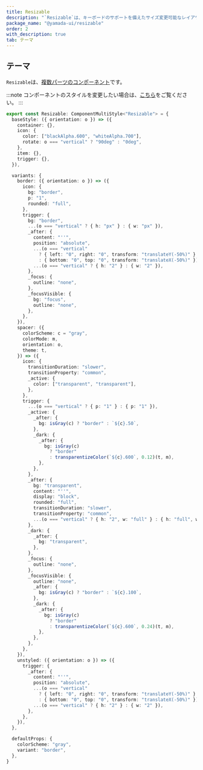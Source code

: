 ```yaml
---
title: Resizable
description: "`Resizable`は、キーボードのサポートを備えたサイズ変更可能なレイアウトコンポーネントです。"
package_name: "@yamada-ui/resizable"
order: 2
with_description: true
tab: テーマ
---
```


## テーマ

`Resizable`は、[複数パーツのコンポーネント](/styled-system/theming/component-styles#複数パーツのコンポーネント)です。

:::note
コンポーネントのスタイルを変更したい場合は、[こちら](/styled-system/theming/customize-theme#コンポーネントのスタイルを変更する)をご覧ください。
:::

```ts
export const Resizable: ComponentMultiStyle<"Resizable"> = {
  baseStyle: ({ orientation: o }) => ({
    container: {},
    icon: {
      color: ["blackAlpha.600", "whiteAlpha.700"],
      rotate: o === "vertical" ? "90deg" : "0deg",
    },
    item: {},
    trigger: {},
  }),

  variants: {
    border: ({ orientation: o }) => ({
      icon: {
        bg: "border",
        p: "1",
        rounded: "full",
      },
      trigger: {
        bg: "border",
        ...(o === "vertical" ? { h: "px" } : { w: "px" }),
        _after: {
          content: "''",
          position: "absolute",
          ...(o === "vertical"
            ? { left: "0", right: "0", transform: "translateY(-50%)" }
            : { bottom: "0", top: "0", transform: "translateX(-50%)" }),
          ...(o === "vertical" ? { h: "2" } : { w: "2" }),
        },
        _focus: {
          outline: "none",
        },
        _focusVisible: {
          bg: "focus",
          outline: "none",
        },
      },
    }),
    spacer: ({
      colorScheme: c = "gray",
      colorMode: m,
      orientation: o,
      theme: t,
    }) => ({
      icon: {
        transitionDuration: "slower",
        transitionProperty: "common",
        _active: {
          color: ["transparent", "transparent"],
        },
      },
      trigger: {
        ...(o === "vertical" ? { p: "1" } : { p: "1" }),
        _active: {
          _after: {
            bg: isGray(c) ? "border" : `${c}.50`,
          },
          _dark: {
            _after: {
              bg: isGray(c)
                ? "border"
                : transparentizeColor(`${c}.600`, 0.12)(t, m),
            },
          },
        },
        _after: {
          bg: "transparent",
          content: "''",
          display: "block",
          rounded: "full",
          transitionDuration: "slower",
          transitionProperty: "common",
          ...(o === "vertical" ? { h: "2", w: "full" } : { h: "full", w: "2" }),
        },
        _dark: {
          _after: {
            bg: "transparent",
          },
        },
        _focus: {
          outline: "none",
        },
        _focusVisible: {
          outline: "none",
          _after: {
            bg: isGray(c) ? "border" : `${c}.100`,
          },
          _dark: {
            _after: {
              bg: isGray(c)
                ? "border"
                : transparentizeColor(`${c}.600`, 0.24)(t, m),
            },
          },
        },
      },
    }),
    unstyled: ({ orientation: o }) => ({
      trigger: {
        _after: {
          content: "''",
          position: "absolute",
          ...(o === "vertical"
            ? { left: "0", right: "0", transform: "translateY(-50%)" }
            : { bottom: "0", top: "0", transform: "translateX(-50%)" }),
          ...(o === "vertical" ? { h: "2" } : { w: "2" }),
        },
      },
    }),
  },

  defaultProps: {
    colorScheme: "gray",
    variant: "border",
  },
}
```
